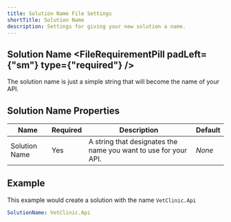 ```yaml
---
title: Solution Name File Settings
shortTitle: Solution Name
description: Settings for giving your new solution a name.
---
```


## Solution Name <FileRequirementPill padLeft={"sm"} type={"required"} />
The solution name is just a simple string that will become the name of your API.

## Solution Name Properties
| Name          | Required | Description                                                  | Default |
| ------------- | -------- | ------------------------------------------------------------ | ------- |
| Solution Name | Yes      | A string that designates the name you want to use for your API. | *None*  |

## Example
This example would create a solution with the name `VetClinic.Api`
```yaml
SolutionName: VetClinic.Api
```
